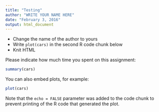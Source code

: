 ```yaml
---
title: "Testing"
author: "WRITE YOUR NAME HERE"
date: "February 3, 2016"
output: html_document
---
```


* Change the name of the author to yours
* Write `plot(cars)` in the second R code chunk below
* Knit HTML

Please indicate how much time you spent on this assignment: 


```r
summary(cars)
```

You can also embed plots, for example:

```r
plot(cars)
```

Note that the `echo = FALSE` parameter was added to the code chunk to prevent printing of the R code that generated the plot.
